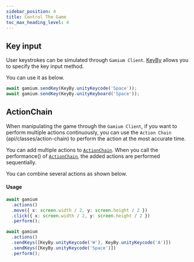 ```yaml
---
sidebar_position: 4
title: Control The Game
toc_max_heading_level: 4
---
```


## Key input

User keystrokes can be simulated through `Gamium Client`.
[KeyBy](api/classes/key-by) allows you to specify the key input method.

You can use it as below.

```ts
await gamium.sendKey(KeyBy.unityKeycode('Space'));
await gamium.sendKey(KeyBy.unityKeyboard('Space'));
```

## ActionChain

When manipulating the game through the `Gamium Client`, if you want to perform multiple actions continuously, you can use the `Action Chain` (api/classes/action-chain) to perform the action at the most accurate time.

You can add multiple actions to [`ActionChain`](api/classes/action-chain). When you call the performance() of [`ActionChain`](api/classes/action-chain), the added actions are performed sequentially.

You can combine several actions as shown below.

#### Usage

```ts
await gamium
  .actions()
  .move({ x: screen.width / 2, y: screen.height / 2 })
  .click({ x: screen.width / 2, y: screen.height / 2 })
  .perform();

await gamium
  .actions()
  .sendKeys([KeyBy.unityKeycode('W'), KeyBy.unityKeycode('A')])
  .sendKeys([KeyBy.unityKeycode('Space')])
  .perform();
```
